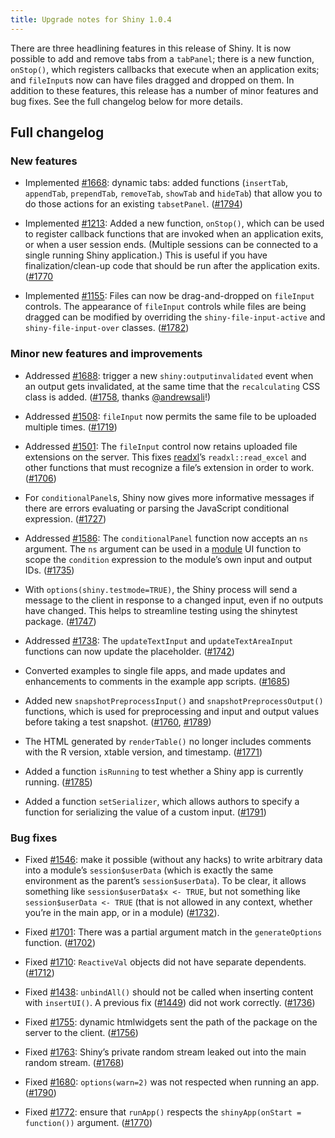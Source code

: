 ```yaml
---
title: Upgrade notes for Shiny 1.0.4
---
```


There are three headlining features in this release of Shiny. It is now possible to add and remove tabs from a `tabPanel`; there is a new function, `onStop()`, which registers callbacks that execute when an application exits; and `fileInput`s now can have files dragged and dropped on them. In addition to these features, this release has a number of minor features and bug fixes. See the full changelog below for more details.

## Full changelog

### New features

* Implemented [#1668](https://github.com/rstudio/shiny/issues/1668): dynamic tabs: added functions (`insertTab`, `appendTab`, `prependTab`, `removeTab`, `showTab` and `hideTab`) that allow you to do those actions for an existing `tabsetPanel`. ([#1794](https://github.com/rstudio/shiny/pull/1794))

* Implemented [#1213](https://github.com/rstudio/shiny/issues/1213): Added a new function, `onStop()`, which can be used to register callback functions that are invoked when an application exits, or when a user session ends. (Multiple sessions can be connected to a single running Shiny application.) This is useful if you have finalization/clean-up code that should be run after the application exits. ([#1770](https://github.com/rstudio/shiny/pull/1770)

* Implemented [#1155](https://github.com/rstudio/shiny/issues/1155): Files can now be drag-and-dropped on `fileInput` controls. The appearance of `fileInput` controls while files are being dragged can be modified by overriding the `shiny-file-input-active` and `shiny-file-input-over` classes. ([#1782](https://github.com/rstudio/shiny/pull/1782))

### Minor new features and improvements

* Addressed [#1688](https://github.com/rstudio/shiny/issues/1688): trigger a new `shiny:outputinvalidated` event when an output gets invalidated, at the same time that the `recalculating` CSS class is added. ([#1758](https://github.com/rstudio/shiny/pull/1758), thanks [@andrewsali](https://github.com/andrewsali)!)

* Addressed [#1508](https://github.com/rstudio/shiny/issues/1508): `fileInput` now permits the same file to be uploaded multiple times. ([#1719](https://github.com/rstudio/shiny/pull/1719))

* Addressed [#1501](https://github.com/rstudio/shiny/issues/1501): The `fileInput` control now retains uploaded file extensions on the server. This fixes [readxl](https://github.com/tidyverse/readxl)'s `readxl::read_excel` and other functions that must recognize a file's extension in order to work. ([#1706](https://github.com/rstudio/shiny/pull/1706))

* For `conditionalPanel`s, Shiny now gives more informative messages if there are errors evaluating or parsing the JavaScript conditional expression. ([#1727](https://github.com/rstudio/shiny/pull/1727))

* Addressed [#1586](https://github.com/rstudio/shiny/issues/1586): The `conditionalPanel` function now accepts an `ns` argument. The `ns` argument can be used in a [module](https://shiny.posit.co/articles/modules.html) UI function to scope the `condition` expression to the module's own input and output IDs. ([#1735](https://github.com/rstudio/shiny/pull/1735))

* With `options(shiny.testmode=TRUE)`, the Shiny process will send a message to the client in response to a changed input, even if no outputs have changed. This helps to streamline testing using the shinytest package. ([#1747](https://github.com/rstudio/shiny/pull/1747))

* Addressed [#1738](https://github.com/rstudio/shiny/issues/1738): The `updateTextInput` and `updateTextAreaInput` functions can now update the placeholder. ([#1742](https://github.com/rstudio/shiny/pull/1742))

* Converted examples to single file apps, and made updates and enhancements to comments in the example app scripts. ([#1685](https://github.com/rstudio/shiny/pull/1685))

* Added new `snapshotPreprocessInput()` and `snapshotPreprocessOutput()` functions, which is used for preprocessing and input and output values before taking a test snapshot. ([#1760](https://github.com/rstudio/shiny/pull/1760), [#1789](https://github.com/rstudio/shiny/pull/1789))

* The HTML generated by `renderTable()` no longer includes comments with the R version, xtable version, and timestamp. ([#1771](https://github.com/rstudio/shiny/pull/1771))

* Added a function `isRunning` to test whether a Shiny app is currently running. ([#1785](https://github.com/rstudio/shiny/pull/1785))

* Added a function `setSerializer`, which allows authors to specify a function for serializing the value of a custom input. ([#1791](https://github.com/rstudio/shiny/pull/1791))

### Bug fixes

* Fixed [#1546](https://github.com/rstudio/shiny/issues/1546): make it possible (without any hacks) to write arbitrary data into a module's `session$userData` (which is exactly the same environment as the parent's `session$userData`). To be clear, it allows something like `session$userData$x <- TRUE`, but not something like `session$userData <- TRUE` (that is not allowed in any context, whether you're in the main app, or in a module) ([#1732](https://github.com/rstudio/shiny/pull/1732)).

* Fixed [#1701](https://github.com/rstudio/shiny/issues/1701): There was a partial argument match in the `generateOptions` function. ([#1702](https://github.com/rstudio/shiny/pull/1702))

* Fixed [#1710](https://github.com/rstudio/shiny/issues/1710): `ReactiveVal` objects did not have separate dependents. ([#1712](https://github.com/rstudio/shiny/pull/1712))

* Fixed [#1438](https://github.com/rstudio/shiny/issues/1438): `unbindAll()` should not be called when inserting content with `insertUI()`. A previous fix ([#1449](https://github.com/rstudio/shiny/pull/1449)) did not work correctly. ([#1736](https://github.com/rstudio/shiny/pull/1736))

* Fixed [#1755](https://github.com/rstudio/shiny/issues/1755): dynamic htmlwidgets sent the path of the package on the server to the client. ([#1756](https://github.com/rstudio/shiny/pull/1756))

* Fixed [#1763](https://github.com/rstudio/shiny/issues/1763): Shiny's private random stream leaked out into the main random stream. ([#1768](https://github.com/rstudio/shiny/pull/1768))

* Fixed [#1680](https://github.com/rstudio/shiny/issues/1680): `options(warn=2)` was not respected when running an app. ([#1790](https://github.com/rstudio/shiny/pull/1790))

* Fixed [#1772](https://github.com/rstudio/shiny/issues/1772): ensure that `runApp()` respects the `shinyApp(onStart = function())` argument. ([#1770](https://github.com/rstudio/shiny/pull/1770))


